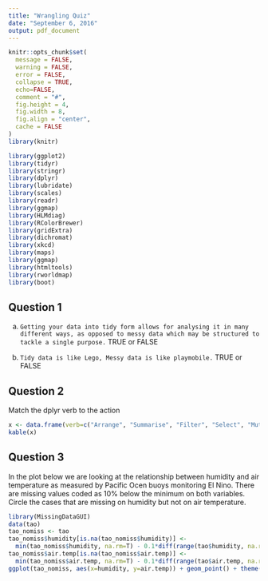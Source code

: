 ```yaml
---
title: "Wrangling Quiz"
date: "September 6, 2016"
output: pdf_document
---
```


```r
knitr::opts_chunk$set(
  message = FALSE,
  warning = FALSE,
  error = FALSE, 
  collapse = TRUE,
  echo=FALSE,
  comment = "#",
  fig.height = 4,
  fig.width = 8,
  fig.align = "center",
  cache = FALSE
)
library(knitr)
```

```r
library(ggplot2)
library(tidyr)
library(stringr)
library(dplyr)
library(lubridate)
library(scales)
library(readr)
library(ggmap)
library(HLMdiag)
library(RColorBrewer)
library(gridExtra)
library(dichromat)
library(xkcd)
library(maps)
library(ggmap)
library(htmltools)
library(rworldmap)
library(boot)
```

## Question 1

a. `Getting your data into tidy form allows for analysing it in many different ways, as opposed to messy data which may be structured to tackle a single purpose.`  TRUE or FALSE

b. `Tidy data is like Lego, Messy data is like playmobile.`  TRUE or FALSE

## Question 2

Match the dplyr verb to the action

```r
x <- data.frame(verb=c("Arrange", "Summarise", "Filter", "Select", "Mutate", "Ungroup"), action=c("Produce subsets", "Reorder the rows", "Create new variables", "Removing existing grouping", "Choose columns","Make summaries of subsets"))
kable(x)
```

## Question 3

In the plot below we are looking at the relationship between humidity and air temperature as measured by Pacific Ocen buoys monitoring El Nino. There are missing values coded as 10% below the minimum on both variables. Circle the cases that are missing on humidity but not on air temperature.

```r
library(MissingDataGUI)
data(tao)
tao_nomiss <- tao 
tao_nomiss$humidity[is.na(tao_nomiss$humidity)] <-
  min(tao_nomiss$humidity, na.rm=T) - 0.1*diff(range(tao$humidity, na.rm=T))
tao_nomiss$air.temp[is.na(tao_nomiss$air.temp)] <-
  min(tao_nomiss$air.temp, na.rm=T) - 0.1*diff(range(tao$air.temp, na.rm=T))
ggplot(tao_nomiss, aes(x=humidity, y=air.temp)) + geom_point() + theme(aspect.ratio=1)
```
